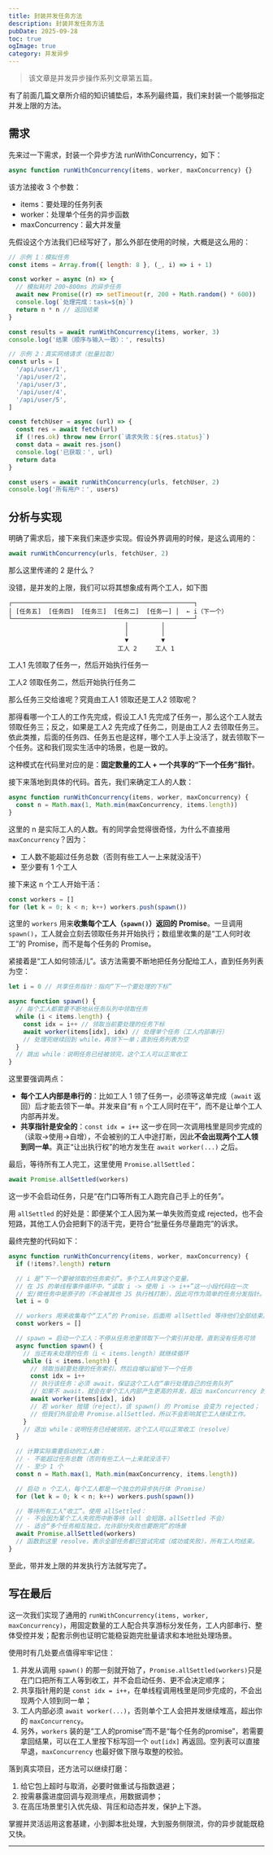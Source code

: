 ```yaml
---
title: 封装并发任务方法
description: 封装并发任务方法
pubDate: 2025-09-28
toc: true
ogImage: true
category: 并发异步
---
```


> 该文章是并发异步操作系列文章第五篇。

有了前面几篇文章所介绍的知识铺垫后，本系列最终篇，我们来封装一个能够指定并发上限的方法。

## 需求

先来过一下需求，封装一个异步方法 runWithConcurrency，如下：

```js
async function runWithConcurrency(items, worker, maxConcurrency) {}
```

该方法接收 3 个参数：

- items：要处理的任务列表
- worker：处理单个任务的异步函数
- maxConcurrency：最大并发量

先假设这个方法我们已经写好了，那么外部在使用的时候，大概是这么用的：

```js
// 示例 1：模拟任务
const items = Array.from({ length: 8 }, (_, i) => i + 1)

const worker = async (n) => {
  // 模拟耗时 200~800ms 的异步任务
  await new Promise((r) => setTimeout(r, 200 + Math.random() * 600))
  console.log(`处理完成：task=${n}`)
  return n * n // 返回结果
}

const results = await runWithConcurrency(items, worker, 3)
console.log('结果（顺序与输入一致）：', results)
```

```js
// 示例 2：真实网络请求（批量拉取）
const urls = [
  '/api/user/1',
  '/api/user/2',
  '/api/user/3',
  '/api/user/4',
  '/api/user/5',
]

const fetchUser = async (url) => {
  const res = await fetch(url)
  if (!res.ok) throw new Error(`请求失败：${res.status}`)
  const data = await res.json()
  console.log('已获取：', url)
  return data
}

const users = await runWithConcurrency(urls, fetchUser, 2)
console.log('所有用户：', users)
```

## 分析与实现

明确了需求后，接下来我们来逐步实现。假设外界调用的时候，是这么调用的：

```js
await runWithConcurrency(urls, fetchUser, 2)
```

那么这里传递的 2 是什么？

没错，是并发的上限，我们可以将其想象成有两个工人，如下图

```
┌──────────────────────────────────────────────────┐
│ [任务五]  [任务四]  [任务三]  [任务二]  [任务一] │  ← i（下一个）
└──────────────────────────────────────────────────┘
                                │         │
                                │         │
                                ▼         ▼
                              工人 2     工人 1
```

工人1 先领取了任务一，然后开始执行任务一

工人2 领取任务二，然后开始执行任务二

那么任务三交给谁呢？究竟由工人1 领取还是工人2 领取呢？

那得看哪一个工人的工作先完成，假设工人1 先完成了任务一，那么这个工人就去领取任务三；反之，如果是工人2 先完成了任务二，则是由工人2 去领取任务三。依此类推，后面的任务四、任务五也是这样，哪个工人手上没活了，就去领取下一个任务。这和我们现实生活中的场景，也是一致的。

这种模式在代码里对应的是：**固定数量的工人 + 一个共享的“下一个任务”指针**。

接下来落地到具体的代码。首先，我们来确定工人的人数：

```js
async function runWithConcurrency(items, worker, maxConcurrency) {
  const n = Math.max(1, Math.min(maxConcurrency, items.length))
}
```

这里的 n 是实际工人的人数。有的同学会觉得很奇怪，为什么不直接用 `maxConcurrency`？因为：

- 工人数不能超过任务总数（否则有些工人一上来就没活干）
- 至少要有 1 个工人

接下来这 n 个工人开始干活：

```js
const workers = []
for (let k = 0; k < n; k++) workers.push(spawn())
```

这里的 `workers` 用来**收集每个工人（`spawn()`）返回的 Promise**。一旦调用 `spawn()`，工人就会立刻去领取任务并开始执行；数组里收集的是“工人何时收工”的 Promise，而不是每个任务的 Promise。

紧接着是“工人如何领活儿”。该方法需要不断地把任务分配给工人，直到任务列表为空：

```js
let i = 0 // 共享任务指针：指向“下一个要处理的下标”

async function spawn() {
  // 每个工人都需要不断地从任务队列中领取任务
  while (i < items.length) {
    const idx = i++ // 领取当前要处理的任务下标
    await worker(items[idx], idx) // 处理单个任务（工人内部串行）
    // 处理完继续回到 while，再领下一单；直到任务列表为空
  }
  // 跳出 while：说明任务已经被领完，这个工人可以正常收工
}
```

这里要强调两点：

- **每个工人内部是串行的**：比如工人 1 领了任务一，必须等这单完成（`await` 返回）后才能去领下一单。并发来自“有 `n` 个工人同时在干”，而不是让单个工人内部再并发。
- **共享指针是安全的**：`const idx = i++` 这一步在同一次调用栈里是同步完成的（读取→使用→自增），不会被别的工人中途打断，因此**不会出现两个工人领到同一单**。真正“让出执行权”的地方发生在 `await worker(...)` 之后。

最后，等待所有工人完工，这里使用 `Promise.allSettled`：

```js
await Promise.allSettled(workers)
```

这一步不会启动任务，只是“在门口等所有工人跑完自己手上的任务”。

用 `allSettled` 的好处是：即便某个工人因为某一单失败而变成 rejected，也不会短路，其他工人仍会把剩下的活干完，更符合“批量任务尽量跑完”的诉求。

最终完整的代码如下：

```js
async function runWithConcurrency(items, worker, maxConcurrency) {
  if (!items?.length) return

  // i 是“下一个要被领取的任务索引”。多个工人共享这个变量。
  // 在 JS 的单线程事件循环中，“读取 i -> 使用 i -> i++”这一小段代码在一次
  // 宏/微任务中是原子的（不会被其他 JS 执行栈打断），因此可作为简单的任务分发指针。
  let i = 0

  // workers 用来收集每个“工人”的 Promise，后面用 allSettled 等待他们全部结束。
  const workers = []

  // spawn = 启动一个工人：不停从任务池里领取下一个索引并处理，直到没有任务可领
  async function spawn() {
    // 当还有未处理的任务（i < items.length）就继续循环
    while (i < items.length) {
      // 领取当前要处理的任务索引，然后自增以留给下一个任务
      const idx = i++
      // 执行该任务：必须 await，保证这个工人在“串行处理自己的任务队列”
      // 如果不 await，就会在单个工人内部产生更高的并发，超出 maxConcurrency 的约束
      await worker(items[idx], idx)
      // 若 worker 抛错（reject），该 spawn() 的 Promise 会变为 rejected；
      // 但我们外层会用 Promise.allSettled，所以不会影响其它工人继续工作。
    }
    // 退出 while：说明任务已经被领完，这个工人可以正常收工（resolve）
  }

  // 计算实际需要启动的工人数：
  // - 不能超过任务总数（否则有些工人一上来就没活干）
  // - 至少 1 个
  const n = Math.max(1, Math.min(maxConcurrency, items.length))

  // 启动 n 个工人，每个工人都是一个独立的异步执行体（Promise）
  for (let k = 0; k < n; k++) workers.push(spawn())

  // 等待所有工人“收工”。使用 allSettled：
  // - 不会因为某个工人失败而中断等待（all 会短路，allSettled 不会）
  // - 适合“多个任务相互独立，允许部分失败也要跑完”的场景
  await Promise.allSettled(workers)
  // 函数到这里 resolve，表示全部任务都已尝试完成（成功或失败），所有工人均结束。
}
```

至此，带并发上限的并发执行方法就写完了。

## 写在最后

这一次我们实现了通用的 `runWithConcurrency(items, worker, maxConcurrency)`，用固定数量的工人配合共享游标分发任务，工人内部串行、整体受控并发；配套示例也证明它能稳妥跑完批量请求和本地批处理场景。

使用时有几处要点值得牢牢记住：

1. 并发从调用 `spawn()` 的那一刻就开始了，`Promise.allSettled(workers)`只是在门口把所有工人等到收工，并不会启动任务、更不会决定顺序；
2. 共享指针用的是 `const idx = i++`，在单线程调用栈里是同步完成的，不会出现两个人领到同一单；
3. 工人内部必须 `await worker(...)`，否则单个工人会把并发继续堆高，超出你的 `maxConcurrency`。
4. 另外，`workers` 装的是“工人的promise”而不是“每个任务的promise”，若需要拿回结果，可以在工人里按下标写回一个 `out[idx]` 再返回。空列表可以直接早退，`maxConcurrency` 也最好做下限与取整的校验。

落到真实项目，还方法可以继续打磨：

1. 给它包上超时与取消，必要时做重试与指数退避；
2. 按需暴露进度回调与观测埋点，用数据调参；
3. 在高压场景里引入优先级、背压和动态并发，保护上下游。

掌握并灵活运用这套基建，小到脚本批处理，大到服务侧限流，你的异步就能既稳又快。

---
